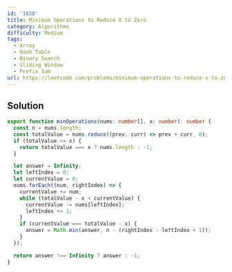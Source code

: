 ```yaml
---
id: '1658'
title: Minimum Operations to Reduce X to Zero
category: Algorithms
difficulty: Medium
tags:
  - Array
  - Hash Table
  - Binary Search
  - Sliding Window
  - Prefix Sum
url: https://leetcode.com/problems/minimum-operations-to-reduce-x-to-zero
---
```


## Solution

```typescript filename="solution.ts" copy
export function minOperations(nums: number[], x: number): number {
  const n = nums.length;
  const totalValue = nums.reduce((prev, curr) => prev + curr, 0);
  if (totalValue <= x) {
    return totalValue === x ? nums.length : -1;
  }

  let answer = Infinity;
  let leftIndex = 0;
  let currentValue = 0;
  nums.forEach((num, rightIndex) => {
    currentValue += num;
    while (totalValue - x < currentValue) {
      currentValue -= nums[leftIndex];
      leftIndex += 1;
    }
    if (currentValue === totalValue - x) {
      answer = Math.min(answer, n - (rightIndex - leftIndex + 1));
    }
  });

  return answer !== Infinity ? answer : -1;
}
```
